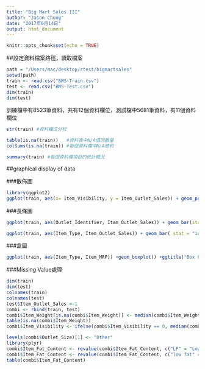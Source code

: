 ```yaml
---
title: "Big Mart Sales III"
author: "Jason Chung"
date: "2017年6月14日"
output: html_document
---
```


```r
knitr::opts_chunk$set(echo = TRUE)
```

##設定資料檔案路徑，讀取檔案

```r
path = "/Users/mac/desktop/rtest/bigmartsales"
setwd(path)
train <- read.csv("BMS-Train.csv")
test <- read.csv("BMS-Test.csv")
dim(train)
dim(test)
```
訓練檔中有8523筆資料，共有12個資料欄位，測試檔中5681筆資料，有11個資料欄位

```r
str(train) #資料欄位分析
```
```r
table(is.na(train))   #資料表中N/A值的數量
colSums(is.na(train)) #每個資料欄中N/A總和
```
```r
summary(train) #每個資料欄項目的統計概況
```
##graphical display of data

###散佈圖
```r
library(ggplot2)
ggplot(train, aes(x= Item_Visibility, y = Item_Outlet_Sales)) + geom_point(size = 1.5, color="navy") + xlab("Item Visibility") + ylab("Item Outlet Sales") + ggtitle("Item Visibility vs Item Outlet Sales")
```

###長條圖
```r
ggplot(train, aes(Outlet_Identifier, Item_Outlet_Sales)) + geom_bar(stat = "identity", color = "purple") +theme(axis.text.x = element_text(angle = 60, vjust = 0.5, color = "black"))  + ggtitle("Outlets vs Total Sales") 
```
```r
ggplot(train, aes(Item_Type, Item_Outlet_Sales)) + geom_bar( stat = "identity") +theme(axis.text.x = element_text(angle = 70, vjust = 0.5, color = "navy")) + xlab("Item Type") + ylab("Item Outlet Sales")+ggtitle("Item Type vs Sales")
```

###盒圖

```r
ggplot(train, aes(Item_Type, Item_MRP)) +geom_boxplot() +ggtitle("Box Plot") + theme(axis.text.x = element_text(angle = 70, vjust = 0.5, color = "red")) + xlab("Item Type") + ylab("Item MRP") + ggtitle("Item Type vs Item MRP")
```

###Missing Value處理

```r
dim(train)
dim(test)
colnames(train)
colnames(test)
test$Item_Outlet_Sales <-1
combi <- rbind(train, test)
combi$Item_Weight[is.na(combi$Item_Weight)] <- median(combi$Item_Weight, na.rm = TRUE)
table(is.na(combi$Item_Weight))
combi$Item_Visibility <- ifelse(combi$Item_Visibility == 0, median(combi$Item_Visibility), combi$Item_Visibility)
```

```r
levels(combi$Outlet_Size)[1] <- "Other"
library(plyr)
combi$Item_Fat_Content <- revalue(combi$Item_Fat_Content, c("LF" = "Low Fat", "reg" = "Regular"))
combi$Item_Fat_Content <- revalue(combi$Item_Fat_Content, c("low fat" = "Low Fat"))
table(combi$Item_Fat_Content)
```